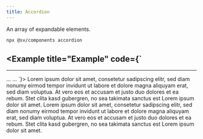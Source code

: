 ```yaml
---
title: Accordion
---
```



An array of expandable elements.

```bash
npx @sv/components accordion
```


<div class="flex gap-2">
  <Pill label="a-expandable" href="/sv-frontend-library/mono/elements/a-expandable" />
</div>

<Example title="Example" code={`
---
---

<Accordion>
  <AccordionItem title="Item 1">
      ...
  </AccordionItem>
  <AccordionItem title="Item 2">
      ...
  </AccordionItem>
</Accordion>
`}>
  <Accordion client:load>
      <AccordionItem client:load title="Item 1">
          Lorem ipsum dolor sit amet, consetetur sadipscing elitr, sed diam nonumy
          eirmod tempor invidunt ut labore et dolore magna aliquyam erat, sed diam
          voluptua. At vero eos et accusam et justo duo dolores et ea rebum. Stet
          clita kasd gubergren, no sea takimata sanctus est Lorem ipsum dolor sit
          amet.
      </AccordionItem>
      <AccordionItem client:load title="Item 2">
          Lorem ipsum dolor sit amet, consetetur sadipscing elitr, sed diam nonumy
          eirmod tempor invidunt ut labore et dolore magna aliquyam erat, sed diam
          voluptua. At vero eos et accusam et justo duo dolores et ea rebum. Stet
          clita kasd gubergren, no sea takimata sanctus est Lorem ipsum dolor sit
          amet.
      </AccordionItem>
  </Accordion>
</Example>
